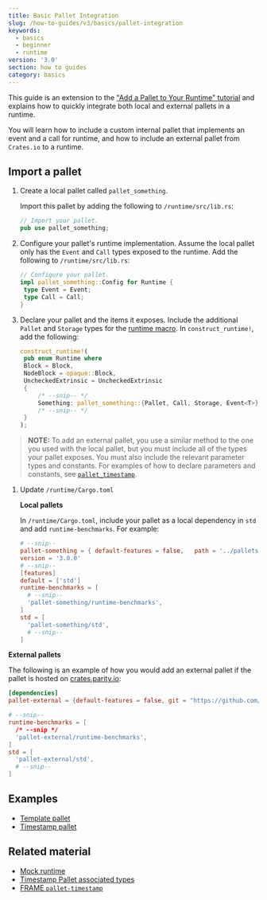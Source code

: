 ```yaml
---
title: Basic Pallet Integration
slug: /how-to-guides/v3/basics/pallet-integration
keywords:
  - basics
  - beginner
  - runtime
version: '3.0'
section: how to guides
category: basics
---
```


This guide is an extension to the ["Add a Pallet to Your Runtime" tutorial](/tutorials/v3/add-a-pallet) and explains how to quickly integrate both local and external pallets in a runtime.

You will learn how to include a custom internal pallet that implements an event and a call for runtime, and how to include an external pallet from `Crates.io` to a runtime.

## Import a pallet

1. Create a local pallet called `pallet_something`.

   Import this pallet by adding the following to `/runtime/src/lib.rs`:

   ```rust
   // Import your pallet.
   pub use pallet_something;
   ```

1. Configure your pallet's runtime implementation.
   Assume the local pallet only has the `Event` and `Call` types exposed to the runtime. Add the following to `/runtime/src/lib.rs`:

   ```rust
   // Configure your pallet.
   impl pallet_something::Config for Runtime {
   	type Event = Event;
   	type Call = Call;
   }
   ```

1. Declare your pallet and the items it exposes.
   Include the additional `Pallet` and `Storage` types for the [runtime macro](/v3/runtime/macros/#construct_runtime). In `construct_runtime!`, add the following:

   ```rust
   construct_runtime!(
   	pub enum Runtime where
   	Block = Block,
   	NodeBlock = opaque::Block,
   	UncheckedExtrinsic = UncheckedExtrinsic
   	{
   		/* --snip-- */
   		Something: pallet_something::{Pallet, Call, Storage, Event<T>},
   		/* --snip-- */
   	}
   );
   ```

> **NOTE:** To add an external pallet, you use a similar method to the one you used with the local pallet, but you must include all of the types your pallet exposes.
> You must also include the relevant parameter types and constants. For examples of how to declare parameters and constants, see [`pallet_timestamp`][timestamp-frame].

1. Update `/runtime/Cargo.toml`

   **Local pallets**

   In `/runtime/Cargo.toml`, include your pallet as a local dependency in `std` and add `runtime-benchmarks`. For example:

   ```toml
   # --snip--
   pallet-something = { default-features = false,   path = '../pallets/something'
   version = '3.0.0'
   # --snip--
   [features]
   default = ['std']
   runtime-benchmarks = [
     # --snip--
     'pallet-something/runtime-benchmarks',
   ]
   std = [
     'pallet-something/std',
     # --snip--
   ]
   ```

**External pallets**

The following is an example of how you would add an external pallet if the pallet is hosted on [crates.parity.io](https://crates.parity.io/):

```toml
[dependencies]
pallet-external = {default-features = false, git = "https://github.com/paritytech/substrate.git", version = "4.0.0-dev"}

# --snip--
runtime-benchmarks = [
  /* --snip */
  'pallet-external/runtime-benchmarks',
]
std = [
  'pallet-external/std',
  # --snip--
]
```

## Examples

- [Template pallet][template-frame]
- [Timestamp pallet][timestamp-frame]

## Related material

- [Mock runtime][mock-runtime]
- [Timestamp Pallet associated types][timestamp-rustdocs]
- [FRAME `pallet-timestamp`](https://crates.io/crates/pallet-timestamp)

[mock-runtime]: /v3/runtime/testing#mock-runtime-environment
[timestamp-frame]: https://github.com/paritytech/substrate/blob/master/bin/node/runtime/src/lib.rs#L413-L422
[timestamp-rustdocs]: /rustdocs/latest/pallet_timestamp/pallet/trait.Config.html#associated-types
[template-frame]: https://github.com/substrate-developer-hub/substrate-node-template/blob/master/pallets/template/src/lib.rs#L1-L107
